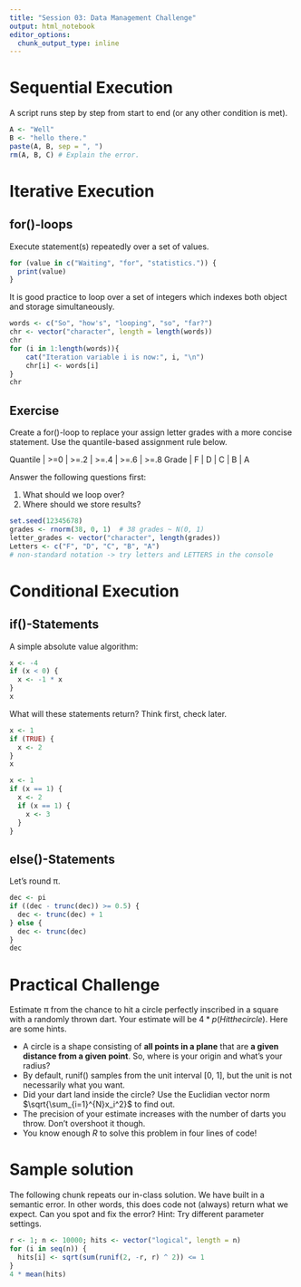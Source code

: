 ```yaml
---
title: "Session 03: Data Management Challenge"
output: html_notebook
editor_options:
  chunk_output_type: inline
---
```


# Sequential Execution

A script runs step by step from start to end (or any other condition is met).

```r
A <- "Well"
B <- "hello there."
paste(A, B, sep = ", ")
rm(A, B, C) # Explain the error.
```


# Iterative Execution


## for()-loops

Execute statement(s) repeatedly over a set of values.

```r
for (value in c("Waiting", "for", "statistics.")) {
  print(value)
}
```

It is good practice to loop over a set of integers which indexes both object and storage simultaneously.

```r
words <- c("So", "how's", "looping", "so", "far?")
chr <- vector("character", length = length(words))
chr
for (i in 1:length(words)){
    cat("Iteration variable i is now:", i, "\n")
    chr[i] <- words[i]
}
chr
```


## Exercise

Create a for()-loop to replace your assign letter grades with a more concise statement. Use the quantile-based assignment rule below.

Quantile | >=0 | >=.2 | >=.4 | >=.6 | >=.8
Grade    |   F |    D |    C |    B |    A

Answer the following questions first:

1. What should we loop over?
2. Where should we store results?

```r
set.seed(12345678)
grades <- rnorm(38, 0, 1)  # 38 grades ~ N(0, 1)
letter_grades <- vector("character", length(grades))
Letters <- c("F", "D", "C", "B", "A")
# non-standard notation -> try letters and LETTERS in the console
```


# Conditional Execution

## if()-Statements

A simple absolute value algorithm:

```r
x <- -4
if (x < 0) {
  x <- -1 * x
}
x
```

What will these statements return? Think first, check later.

```r
x <- 1
if (TRUE) {
  x <- 2
}
x
```

```r
x <- 1
if (x == 1) {
  x <- 2
  if (x == 1) {
    x <- 3
  }
}
```


## else()-Statements

Let's round π.

```r
dec <- pi
if ((dec - trunc(dec)) >= 0.5) {
  dec <- trunc(dec) + 1
} else {
  dec <- trunc(dec)
}
dec
```


# Practical Challenge

Estimate π from the chance to hit a circle perfectly inscribed in a square with a randomly thrown dart. Your estimate will be $4 * p(Hit the circle)$. Here are some hints.

- A circle is a shape consisting of **all points in a plane** that are **a given distance from a given point**. So, where is your origin and what's your radius?
- By default, runif() samples from the unit interval [0, 1], but the unit is not necessarily what you want.
- Did your dart land inside the circle? Use the Euclidian vector norm $\sqrt{\sum_{i=1}^{N}x_i^2}$ to find out.
- The precision of your estimate increases with the number of darts
you throw. Don't overshoot it though.
- You know enough *R* to solve this problem in four lines of code!

# Sample solution

The following chunk repeats our in-class solution. We have built in a semantic error. In other words, this does code not (always) return what we expect. Can you spot and fix the error? Hint: Try different parameter settings.

```r
r <- 1; n <- 10000; hits <- vector("logical", length = n)
for (i in seq(n)) {
  hits[i] <- sqrt(sum(runif(2, -r, r) ^ 2)) <= 1
}
4 * mean(hits)
```